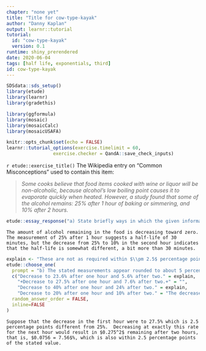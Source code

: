 ```yaml
---
chapter: "none yet"
title: "Title for cow-type-kayak"
author: "Danny Kaplan"
output: learnr::tutorial
tutorial:
  id: "cow-type-kayak"
  version: 0.1
runtime: shiny_prerendered
date: 2020-06-04 
tags: [half life, exponentials, third]
id: cow-type-kayak
---
```


```r
SDSdata::sds_setup()
library(etude)
library(learnr)
library(gradethis)

library(ggformula)
library(mosaic)
library(mosaicCalc)
library(mosaicUSAFA)

knitr::opts_chunk$set(echo = FALSE)
learnr::tutorial_options(exercise.timelimit = 60, 
                 exercise.checker = QandA::save_check_inputs)
```


`r etude::exercise_title()` The Wikipedia entry on "Common Misconceptions" used to contain this item:

> *Some cooks believe that food items cooked with wine or liquor will be non-alcoholic, because alcohol's low boiling point causes it to evaporate quickly when heated. However, a study found that some of the alcohol remains: 25% after 1 hour of baking or simmering, and 10% after 2 hours.*


```r
etude::essay_response("a) State briefly ways in which the given information is or is not consistent with an approximately exponential process.")
```

````etude
The amount of alcohol remaining in the food is decreasing toward zero.  The measurement of 25% after 1 hour suggests a half-life of 30 minutes, but the decrease from 25% to 10% in the second hour indicates that the half-life is somewhat different, a bit more than 30 minutes.
````



  
```r
explain <- "These are not as required within $\\pm 2.5$ percentage points of the numbers given in Wikipedia."
etude::choose_one(
  prompt = "b) The stated measurements appear rounded to about 5 percentage points --- 25%, 10%.  Give a small alteration to the stated measurements (to within $\\pm 2.5$ percentage points) that would be exactly consistent with an exponential process.?",
  c("Decrease to 23.6% after one hour and 5.6% after two." = explain,
    "+Decrease to 27.5% after one hour and 7.6% after two.+" = "",
    "Decrease to 40% after one hour and 24% after two." = explain, 
    "Decrease to 20% after one hour and 10% after two." = "The decrease in the first hour is by 80%, corresponding to a half life of about 26 minutes. But in the second hour the half life is 60 minutes. These are inconsistent."),
  random_answer_order = FALSE,
  inline=FALSE
)
```

```etude
Suppose that the decrease in the first hour were to 27.5% which is 2.5 percentage points different from 25%.  Decreasing at exactly this rate for the next hour would result in $0.275^2$ remaining after two hours, that is, $0.0756 = 7.56$%, which is also within 2.5 percentage points of the stated value.
```


